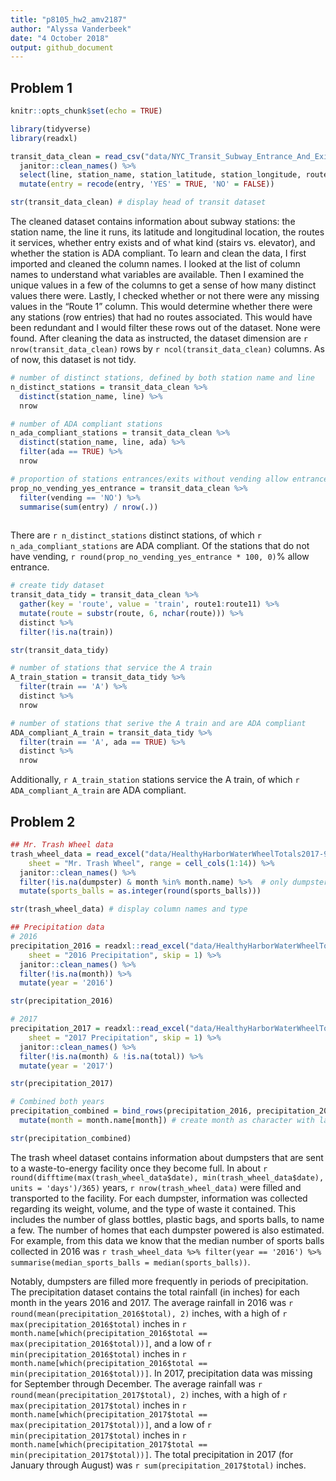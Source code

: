 ```yaml
---
title: "p8105_hw2_amv2187"
author: "Alyssa Vanderbeek"
date: "4 October 2018"
output: github_document
---
```


## Problem 1


```r
knitr::opts_chunk$set(echo = TRUE)

library(tidyverse)
library(readxl)

```

```r
transit_data_clean = read_csv("data/NYC_Transit_Subway_Entrance_And_Exit_Data.csv") %>%
  janitor::clean_names() %>%
  select(line, station_name, station_latitude, station_longitude, route1:route11, entry, vending, entrance_type, ada) %>%
  mutate(entry = recode(entry, 'YES' = TRUE, 'NO' = FALSE))

str(transit_data_clean) # display head of transit dataset
```

The cleaned dataset contains information about subway stations: the station name, the line it runs, its latitude and longitudinal location, the routes it services, whether entry exists and of what kind (stairs vs. elevator), and whether the station is ADA compliant. To learn and clean the data, I first imported and cleaned the column names. I looked at the list of column names to understand what variables are available. Then I examined the unique values in a few of the columns to get a sense of how many distinct values there were. Lastly, I checked whether or not there were any missing values in the "Route 1" column. This would determine whether there were any stations (row entries) that had no routes associated. This would have been redundant and I would filter these rows out of the dataset. None were found. After cleaning the data as instructed, the dataset dimension are `r nrow(transit_data_clean)` rows by `r ncol(transit_data_clean)` columns. As of now, this dataset is not tidy.

```r
# number of distinct stations, defined by both station name and line
n_distinct_stations = transit_data_clean %>%
  distinct(station_name, line) %>%
  nrow

# number of ADA compliant stations
n_ada_compliant_stations = transit_data_clean %>%
  distinct(station_name, line, ada) %>%
  filter(ada == TRUE) %>%
  nrow

# proportion of stations entrances/exits without vending allow entrance
prop_no_vending_yes_entrance = transit_data_clean %>%
  filter(vending == 'NO') %>%
  summarise(sum(entry) / nrow(.))
  
```

There are `r n_distinct_stations` distinct stations, of which `r n_ada_compliant_stations` are ADA compliant. Of the stations that do not have vending, `r round(prop_no_vending_yes_entrance * 100, 0)`% allow entrance.

```r
# create tidy dataset
transit_data_tidy = transit_data_clean %>%
  gather(key = 'route', value = 'train', route1:route11) %>%
  mutate(route = substr(route, 6, nchar(route))) %>%
  distinct %>%
  filter(!is.na(train))

str(transit_data_tidy)

# number of stations that service the A train
A_train_station = transit_data_tidy %>%
  filter(train == 'A') %>%
  distinct %>%
  nrow

# number of stations that serive the A train and are ADA compliant
ADA_compliant_A_train = transit_data_tidy %>%
  filter(train == 'A', ada == TRUE) %>%
  distinct %>%  
  nrow
```

Additionally, `r A_train_station` stations service the A train, of which `r ADA_compliant_A_train` are ADA compliant.

## Problem 2

```r
## Mr. Trash Wheel data
trash_wheel_data = read_excel("data/HealthyHarborWaterWheelTotals2017-9-26.xlsx", 
    sheet = "Mr. Trash Wheel", range = cell_cols(1:14)) %>%
  janitor::clean_names() %>%
  filter(!is.na(dumpster) & month %in% month.name) %>%  # only dumpster-specific rows; i.e. dumpster number specified and row values are not totals
  mutate(sports_balls = as.integer(round(sports_balls)))

str(trash_wheel_data) # display column names and type

## Precipitation data
# 2016
precipitation_2016 = readxl::read_excel("data/HealthyHarborWaterWheelTotals2017-9-26.xlsx", 
    sheet = "2016 Precipitation", skip = 1) %>%
  janitor::clean_names() %>%
  filter(!is.na(month)) %>%
  mutate(year = '2016')

str(precipitation_2016)

# 2017
precipitation_2017 = readxl::read_excel("data/HealthyHarborWaterWheelTotals2017-9-26.xlsx", 
    sheet = "2017 Precipitation", skip = 1) %>%
  janitor::clean_names() %>%
  filter(!is.na(month) & !is.na(total)) %>%
  mutate(year = '2017')

str(precipitation_2017)

# Combined both years
precipitation_combined = bind_rows(precipitation_2016, precipitation_2017) %>%
  mutate(month = month.name[month]) # create month as character with labels January through December

str(precipitation_combined)
```

The trash wheel dataset contains information about dumpsters that are sent to a waste-to-energy facility once they become full. In about `r round(difftime(max(trash_wheel_data$date), min(trash_wheel_data$date), units = 'days')/365)` years, `r nrow(trash_wheel_data)` were filled and transported to the facility. For each dumpster, information was collected regarding its weight, volume, and the type of waste it contained. This includes the number of glass bottles, plastic bags, and sports balls, to name a few. The number of homes that each dumpster powered is also estimated. For example, from this data we know that the median number of sports balls collected in 2016 was `r trash_wheel_data %>% filter(year == '2016') %>% summarise(median_sports_balls = median(sports_balls))`. 

Notably, dumpsters are filled more frequently in periods of precipitation. The precipitation dataset contains the total rainfall (in inches) for each month in the years 2016 and 2017. The average rainfall in 2016 was `r round(mean(precipitation_2016$total), 2)` inches, with a high of `r max(precipitation_2016$total)` inches in `r month.name[which(precipitation_2016$total == max(precipitation_2016$total))]`, and a low of `r min(precipitation_2016$total)` inches in `r month.name[which(precipitation_2016$total == min(precipitation_2016$total))]`. In 2017, precipitation data was missing for September through December. The average rainfall was `r round(mean(precipitation_2017$total), 2)` inches, with a high of `r max(precipitation_2017$total)` inches in `r month.name[which(precipitation_2017$total == max(precipitation_2017$total))]`, and a low of `r min(precipitation_2017$total)` inches in `r month.name[which(precipitation_2017$total == min(precipitation_2017$total))]`. The total precipitation in 2017 (for January through August) was `r sum(precipitation_2017$total)` inches.

